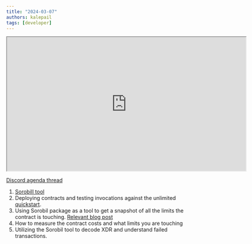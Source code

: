 ```yaml
---
title: "2024-03-07"
authors: kalepail
tags: [developer]
---
```


<iframe
  src="https://drive.google.com/file/d/1FJueTZweJPaOyno0fxHOfU3Ec2S0gvO_/preview"
  width="640"
  height="360"
  allow="autoplay"
></iframe>

[Discord agenda thread](https://discord.com/channels/897514728459468821/911254664576643122/1215404506964172890)

1. [Sorobill tool](https://github.com/kalepail/sorobill)
2. Deploying contracts and testing invocations against the unlimited [quickstart](https://github.com/stellar/quickstart).
3. Using Sorobil package as a tool to get a snapshot of all the limits the contract is touching. [Relevant blog post](https://kalepail.com/blockchain/show-me-the-bill-part-2)
4. How to measure the contract costs and what limits you are touching
5. Utilizing the Sorobil tool to decode XDR and understand failed transactions.
